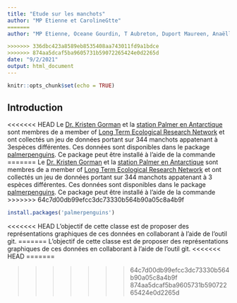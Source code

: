 ```yaml
---
title: "Etude sur les manchots"
author: "MP Etienne et CarolineGtte"
=======
author: "MP Etienne, Oceane Gourdin, T Aubreton, Duport Maureen, Anaëlle Ruault du Plessis, Manon Verdier, SERRE Renaud, Victor Schmitt et Klervi Choulette et Céline Tanguy, C Tanguy, Marine MS, G Brambilla, Manon D"

>>>>>>> 336dbc423a8589eb8535408aa743011fd9a1bdce
>>>>>>> 874aa5dcaf5ba9605731b59072265424e0d2265d
date: "9/2/2021"
output: html_document
---
```


```r
knitr::opts_chunk$set(echo = TRUE)
```

## Introduction

<<<<<<< HEAD
Le [Dr. Kristen Gorman](https://www.uaf.edu/cfos/people/faculty/detail/kristen-gorman.php) et la [station Palmer en Antarctique](https://pal.lternet.edu/) sont membres de a member of [Long Term Ecological Research Network](https://lternet.edu/) et ont collectés un jeu de données portant sur 344 manchots appatenant à 3espèces différentes. Ces données sont disponibles dans le package [palmerpenguins](https://allisonhorst.github.io/palmerpenguins/). Ce package peut être installé à l'aide de la commande
=======
Le  [Dr. Kristen Gorman](https://www.uaf.edu/cfos/people/faculty/detail/kristen-gorman.php) et la [station Palmer en Antarctique](https://pal.lternet.edu/) sont membres  de a member of [ Long Term Ecological Research Network](https://lternet.edu/) et ont collectés un jeu de données portant sur 344 manchots appatenant à 3 espèces différentes. Ces données sont disponibles dans le package [palmerpenguins](https://allisonhorst.github.io/palmerpenguins/). Ce package peut être installé à l'aide de la commande
>>>>>>> 64c7d00db99efcc3dc73330b564b90a05c8a4b9f

```r
install.packages('palmerpenguins')
```

<<<<<<< HEAD
L'objectif de cette classe est de proposer des représentations graphiques de ces données en collaborant à l'aide de l'outil git.
=======
L'objectif de cette classe est de proposer des représentations graphiques de ces données en collaborant à l'aide de l'outil git.
<<<<<<< HEAD
=======


>>>>>>> 64c7d00db99efcc3dc73330b564b90a05c8a4b9f
>>>>>>> 874aa5dcaf5ba9605731b59072265424e0d2265d
